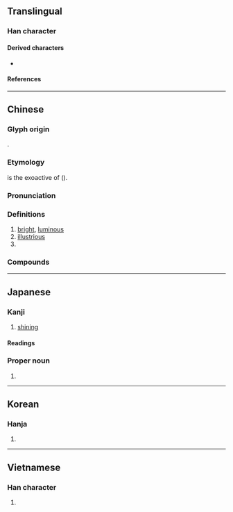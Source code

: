 {{character info/new}}
==Translingual==
{{stroke order|strokes=9}}

===Han character===
{{Han char|rn=72|rad=日|as=05|sn=9|four=67062|canj=ASHR|ids=⿰日召}}

====Derived characters====
* {{l|mul|[[𡎣]], [[𣸬]], [[𧼹]], [[𭫁]], [[𤋜]], [[照]]}}

====References====
{{Han ref|kx=0493.220|dkj=13855|dj=0858.020|hdz=21504.090|uh=662D}}

----

==Chinese==
{{zh-forms}}

===Glyph origin===
{{Han etym}}
{{Han compound|日|召|ls=psc|c1=s|c2=p|t1=sun}}.

===Etymology===
{{och-l|照|to shine}} is the exoactive of {{och-l|昭|bright}} ({{zh-ref|Schuessler, 2007}}).

===Pronunciation===
{{zh-pron
|m=zhāo
|c=ciu1,ziu1
|c_note=ziu1 - variant
|h=pfs=
|md=
|mn=qz,tw,xm,zz:chiau
|mn-t=ziao1/ziou1
|mn-t_note=ziao1 - Shantou; ziou1 - Chaozhou
|w=
|mc=y
|oc=y
|cat=a,n,pn
}}

===Definitions===
{{zh-hanzi}}

# [[bright]], [[luminous]]
# [[illustrious]]
# {{surname|zh}}

===Compounds===
{{zh-der|劣跡昭著|天理昭彰|惡名昭彰|德業長昭|天理昭昭|含冤昭雪|哭昭陵|光昭|天理昭然|仁昭法外|昭昭|昭示|昭顯|懿範長昭|昭披耶河|昭彰|昭陵六駿|昭陵|昭回|昭明文選|眾目昭彰|昭然|昭雪|昭君和番|昭和草|昭然若揭|昭關|昭穆|昭如日星|昭陽|昭冤申枉|昭華|昭代|昭君出塞|昭明|昭和|昭灼|昭告|昭陽殿|昭著|燕昭築臺|昭君怨|昭儀|楚昭萍實|昭王墜屨|臭名昭著|跌宕昭彰|罪惡昭著|鄭昭宋聾|臭名昭彰|道範長昭|昭君|沉冤昭雪}}

----

==Japanese==

===Kanji===
{{ja-kanji|grade=3|rs=日05}}

# [[shining]]

====Readings====
{{ja-readings
|goon=しょう
|kanon=しょう
|kun=あき-らか
|nanori=あき
}}

===Proper noun===
{{ja-pos|あきら|proper}}

# {{given name|ja|male|sort=あきら}}

----

==Korean==

===Hanja===
{{ko-hanja|hangeul=[[소]], [[조]]|eumhun=|rv=so, jo|mr=so, cho|y=so, co}}

# {{rfdef|ko|sort=日05}}

----

==Vietnamese==

===Han character===
{{vi-hantu|[[chiu]], [[chiêu]]|rs=日05}}

# {{rfdef|vi|sort=日05}}